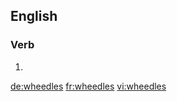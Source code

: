 ==English==

===Verb===
{{head|en}}

# {{en-third-person singular of|wheedle}}

[[de:wheedles]]
[[fr:wheedles]]
[[vi:wheedles]]